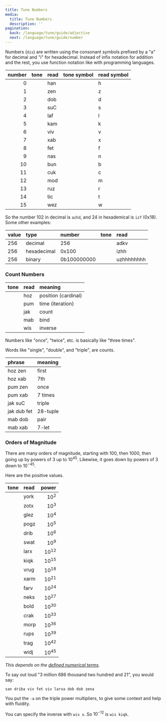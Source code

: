 ```yaml
---
title: Tune Numbers
media:
  title: Tune Numbers
  description: ''
pagination:
  back: /language/tune/guide/adjective
  next: /language/tune/guide/number
---
```


Numbers (`dis`) are written using the consonant symbols prefixed by a
"a" for decimal and "i" for hexadecimal. Instead of infix notation for
addition and the rest, you use function notation like with programming
languages.

| number | tone             | read | tone symbol    | read symbol |
| -----: | :--------------- | :--- | :------------- | :---------- |
|      0 | <T text="han" /> | han  | <T text="h" /> | h           |
|      1 | <T text="zen" /> | zen  | <T text="z" /> | z           |
|      2 | <T text="dob" /> | dob  | <T text="d" /> | d           |
|      3 | <T text="suC" /> | suC  | <T text="s" /> | s           |
|      4 | <T text="laf" /> | laf  | <T text="l" /> | l           |
|      5 | <T text="kam" /> | kam  | <T text="k" /> | k           |
|      6 | <T text="viv" /> | viv  | <T text="v" /> | v           |
|      7 | <T text="xab" /> | xab  | <T text="x" /> | x           |
|      8 | <T text="fet" /> | fet  | <T text="f" /> | f           |
|      9 | <T text="nas" /> | nas  | <T text="n" /> | n           |
|     10 | <T text="bun" /> | bun  | <T text="b" /> | b           |
|     11 | <T text="cuk" /> | cuk  | <T text="c" /> | c           |
|     12 | <T text="mod" /> | mod  | <T text="m" /> | m           |
|     13 | <T text="ruz" /> | ruz  | <T text="r" /> | r           |
|     14 | <T text="tic" /> | tic  | <T text="t" /> | t           |
|     15 | <T text="wez" /> | wez  | <T text="w" /> | w           |

So the number 102 in decimal is `azhd`, and 24 in hexademical is `izf`
(0x18). Some other examples:

| value | type        | number      | tone                    | read       |
| :---- | :---------- | :---------- | :---------------------- | :--------- |
| 256   | decimal     | 256         | <T text="adkv" />       | adkv       |
| 256   | hexadecimal | 0x100       | <T text="izhh" />       | izhh       |
| 256   | binary      | 0b100000000 | <T text="uzhhhhhhhh" /> | uzhhhhhhhh |

### Count Numbers

| tone             | read | meaning             |
| :--------------- | :--- | :------------------ |
| <T text="hoz" /> | hoz  | position (cardinal) |
| <T text="pum" /> | pum  | time (iteration)    |
| <T text="jak" /> | jak  | count               |
| <T text="mab" /> | mab  | bind                |
| <T text="wis" /> | wis  | inverse             |

Numbers like "once", "twice", etc. is basically like "three times".

Words like "single", "double", and "triple", are counts.

| phrase      | meaning  |
| :---------- | :------- |
| hoz zen     | first    |
| hoz xab     | 7th      |
| pum zen     | once     |
| pum xab     | 7 times  |
| jak suC     | triple   |
| jak dub fet | 28-tuple |
| mab dob     | pair     |
| mab xab     | 7-let    |

### Orders of Magnitude

There are many orders of magnitude, starting with 100, then 1000, then
going up by powers of 3 up to $10^{45}$. Likewise, it goes down by
powers of 3 down to $10^{-45}$.

Here are the positive values.

| tone              | read |     power |
| :---------------- | :--- | --------: |
| <T text="york" /> | york |  $10^{2}$ |
| <T text="zotx" /> | zotx |  $10^{3}$ |
| <T text="glez" /> | glez |  $10^{4}$ |
| <T text="pogz" /> | pogz |  $10^{5}$ |
| <T text="drib" /> | drib |  $10^{6}$ |
| <T text="swat" /> | swat |  $10^{9}$ |
| <T text="larx" /> | larx | $10^{12}$ |
| <T text="kiqk" /> | kiqk | $10^{15}$ |
| <T text="vrug" /> | vrug | $10^{18}$ |
| <T text="xarm" /> | xarm | $10^{21}$ |
| <T text="farv" /> | farv | $10^{24}$ |
| <T text="neks" /> | neks | $10^{27}$ |
| <T text="bold" /> | bold | $10^{30}$ |
| <T text="crak" /> | crak | $10^{33}$ |
| <T text="morp" /> | morp | $10^{36}$ |
| <T text="rups" /> | rups | $10^{39}$ |
| <T text="trag" /> | trag | $10^{42}$ |
| <T text="widj" /> | widj | $10^{45}$ |

_This depends on the [defined numerical terms](/term/number)._

To say out loud "3 million 686 thousand two hundred and 21", you would
say:

```
san driba viv fet viv larxa dob dob zena
```

You put the `-a` on the triple power multipliers, to give some context
and help with fluidity.

You can specify the inverse with `wis x`. So $10^{-12}$ is `wis kiqk`.
